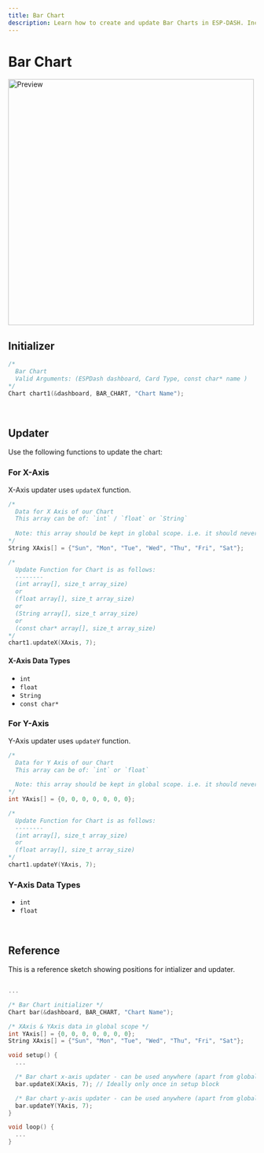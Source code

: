 ```yaml
---
title: Bar Chart
description: Learn how to create and update Bar Charts in ESP-DASH. Includes initialization, X-axis and Y-axis updating examples with code snippets.
---
```



# Bar Chart

<img className="card-preview" src="/img/v4/bar-chart.png" width="500px" alt="Preview" />

## Initializer

```cpp
/* 
  Bar Chart
  Valid Arguments: (ESPDash dashboard, Card Type, const char* name )
*/
Chart chart1(&dashboard, BAR_CHART, "Chart Name");
```

<br/>

## Updater

Use the following functions to update the chart:

### For X-Axis

X-Axis updater uses `updateX` function.
```cpp
/*
  Data for X Axis of our Chart
  This array can be of: `int` / `float` or `String`
    
  Note: this array should be kept in global scope. i.e. it should never be deleted from memory.
*/
String XAxis[] = {"Sun", "Mon", "Tue", "Wed", "Thu", "Fri", "Sat"};

/*
  Update Function for Chart is as follows:
  --------
  (int array[], size_t array_size)
  or
  (float array[], size_t array_size)
  or
  (String array[], size_t array_size)
  or
  (const char* array[], size_t array_size)
*/
chart1.updateX(XAxis, 7);
```

#### X-Axis Data Types

- `int`
- `float`
- `String`
- `const char*`

### For Y-Axis

Y-Axis updater uses `updateY` function.
```cpp
/*
  Data for Y Axis of our Chart
  This array can be of: `int` or `float`
    
  Note: this array should be kept in global scope. i.e. it should never be deleted from memory.
*/
int YAxis[] = {0, 0, 0, 0, 0, 0, 0};

/*
  Update Function for Chart is as follows:
  --------
  (int array[], size_t array_size)
  or 
  (float array[], size_t array_size)
*/
chart1.updateY(YAxis, 7);
```

### Y-Axis Data Types

- `int`
- `float`

<br/>

## Reference

This is a reference sketch showing positions for intializer and updater.

```cpp

...

/* Bar Chart initializer */
Chart bar(&dashboard, BAR_CHART, "Chart Name");

/* XAxis & YAxis data in global scope */
int YAxis[] = {0, 0, 0, 0, 0, 0, 0};
String XAxis[] = {"Sun", "Mon", "Tue", "Wed", "Thu", "Fri", "Sat"};

void setup() {
  ...

  /* Bar chart x-axis updater - can be used anywhere (apart from global scope) */
  bar.updateX(XAxis, 7); // Ideally only once in setup block

  /* Bar chart y-axis updater - can be used anywhere (apart from global scope) */
  bar.updateY(YAxis, 7);
}

void loop() {
  ...
}

```
